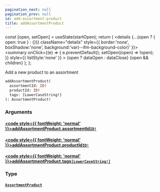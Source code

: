 ```yaml
---
pagination_next: null
pagination_prev: null
id: add-assortment-product
title: addAssortmentProduct
---
```









  const [open, setOpen] = useState(startOpen);
  return (
    <details {...(open ? { open: true } : {})} className="details" style={{ border:'none', boxShadow:'none', background:'var(--ifm-background-color)' }}>
      <summary
        onClick={(e) => {
          e.preventDefault();
          setOpen((open) => !open);
        }}
        style={{ listStyle:'none' }}
      >
      {open ? dataOpen : dataClose}
      </summary>
      {open && children}
    </details>
  );
};








Add a new product to an assortment


```graphql
addAssortmentProduct(
  assortmentId: ID!
  productId: ID!
  tags: [LowerCaseString!]
): AssortmentProduct!
```




### Arguments

#### [<code style={{ fontWeight: 'normal' }}>addAssortmentProduct.<b>assortmentId</b></code>](#)<Bullet />[`ID!`](/types/scalars/id.mdx) <Badge class="badge badge--secondary" text="non-null"/> <Badge class="badge badge--secondary" text="scalar"/> 



#### [<code style={{ fontWeight: 'normal' }}>addAssortmentProduct.<b>productId</b></code>](#)<Bullet />[`ID!`](/types/scalars/id.mdx) <Badge class="badge badge--secondary" text="non-null"/> <Badge class="badge badge--secondary" text="scalar"/> 



#### [<code style={{ fontWeight: 'normal' }}>addAssortmentProduct.<b>tags</b></code>](#)<Bullet />[`[LowerCaseString!]`](/types/scalars/lower-case-string.mdx) <Badge class="badge badge--secondary" text="list"/> <Badge class="badge badge--secondary" text="scalar"/> 



### Type

#### [`AssortmentProduct`](/types/objects/assortment-product.mdx) <Badge class="badge badge--secondary" text="object"/> 







